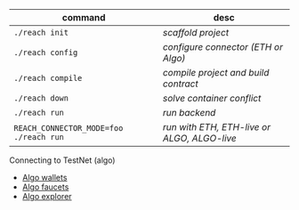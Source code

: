 | command                                | desc                                          |
| -------------------------------------- | --------------------------------------------- |
| `./reach init`                         | _*scaffold project*_                          |
| `./reach config`                       | _*configure connector (ETH or Algo)*_         |
| `./reach compile`                      | _*compile project and build contract*_        |
| `./reach down`                         | _*solve container conflict*_                  |
| `./reach run`                          | _*run backend*_                               |
| `REACH_CONNECTOR_MODE=foo ./reach run` | _*run with ETH, ETH-live or ALGO, ALGO-live*_ |

Connecting to TestNet (algo)

- [Algo wallets](https://wallet.myalgo.com/)
- [Algo faucets](https://bank.testnet.algorand.network/)
- [Algo explorer](https://testnet.algoexplorer.io/)
